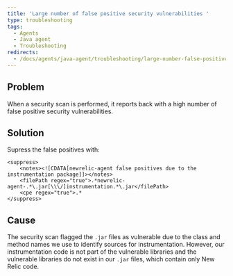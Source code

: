 ```yaml
---
title: 'Large number of false positive security vulnerabilities '
type: troubleshooting
tags:
  - Agents
  - Java agent
  - Troubleshooting
redirects:
  - /docs/agents/java-agent/troubleshooting/large-number-false-positive-security-vulnerabilities
---
```


## Problem

When a security scan is performed, it reports back with a high number of false positive security vulnerabilities.

## Solution

Supress the false positives with:

```
<suppress>
    <notes><![CDATA[newrelic-agent false positives due to the instrumentation package]]></notes>
    <filePath regex="true">.*newrelic-agent-.*\.jar[\\\/]instrumentation.*\.jar</filePath>
    <cpe regex="true">.*
</suppress>
```

## Cause

The security scan flagged the `.jar` files as vulnerable due to the class and method names we use to identify sources for instrumentation. However, our instrumentation code is not part of the vulnerable libraries and the vulnerable libraries do not exist in our `.jar` files, which contain only New Relic code.
